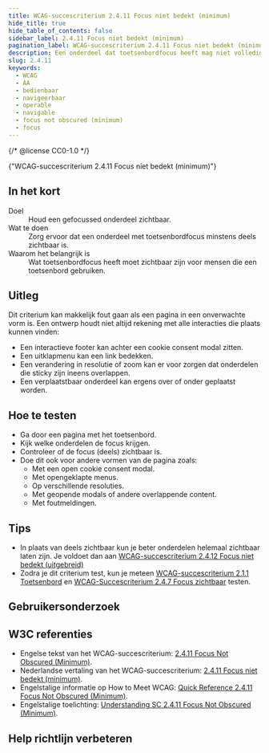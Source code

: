 ```yaml
---
title: WCAG-succescriterium 2.4.11 Focus niet bedekt (minimum)
hide_title: true
hide_table_of_contents: false
sidebar_label: 2.4.11 Focus niet bedekt (minimum)
pagination_label: WCAG-succescriterium 2.4.11 Focus niet bedekt (minimum)
description: Een onderdeel dat toetsenbordfocus heeft mag niet volledig bedekt zijn.
slug: 2.4.11
keywords:
  - WCAG
  - AA
  - bedienbaar
  - navigeerbaar
  - operable
  - navigable
  - focus not obscured (minimum)
  - focus
---
```


{/* @license CC0-1.0 */}


<WcagHeadingGroup level={1} conformanceLevel="Niveau AA">
  {"WCAG-succescriterium 2.4.11 Focus niet bedekt (minimum)"}
</WcagHeadingGroup>

## In het kort

<dl>
  <div class="dl__item">
    <dt class="dl__term">Doel</dt>
    <dd class="dl__definition">Houd een gefocussed onderdeel zichtbaar.</dd>
  </div>
  <div class="dl__item">
    <dt class="dl__term">Wat te doen</dt>
    <dd class="dl__definition">Zorg ervoor dat een onderdeel met toetsenbordfocus minstens deels zichtbaar is.</dd>
  </div>
  <div class="dl__item">
    <dt class="dl__term">Waarom het belangrijk is</dt>
    <dd class="dl__definition">
      Wat toetsenbordfocus heeft moet zichtbaar zijn voor mensen die een toetsenbord gebruiken.
    </dd>
  </div>
</dl>

## Uitleg

<Summary />

Dit criterium kan makkelijk fout gaan als een pagina in een onverwachte vorm is. Een ontwerp houdt niet altijd rekening met alle interacties die plaats kunnen vinden:

- Een interactieve footer kan achter een cookie consent modal zitten.
- Een uitklapmenu kan een link bedekken.
- Een verandering in resolutie of zoom kan er voor zorgen dat onderdelen die sticky zijn ineens overlappen.
- Een verplaatstbaar onderdeel kan ergens over of onder geplaatst worden.

## Hoe te testen

- Ga door een pagina met het toetsenbord.
- Kijk welke onderdelen de focus krijgen.
- Controleer of de focus (deels) zichtbaar is.
- Doe dit ook voor andere vormen van de pagina zoals:
  - Met een open cookie consent modal.
  - Met opengeklapte menus.
  - Op verschillende resoluties.
  - Met geopende modals of andere overlappende content.
  - Met foutmeldingen.

## Tips

- In plaats van deels zichtbaar kun je beter onderdelen helemaal zichtbaar laten zijn. Je voldoet dan aan [WCAG-succescriterium 2.4.12 Focus niet bedekt (uitgebreid)](/wcag/2.4.12)
- Zodra je dit criterium test, kun je meteen [WCAG-succescriterium 2.1.1 Toetsenbord](/wcag/2.1.1) en [WCAG-Succescriterium 2.4.7 Focus zichtbaar](/wcag/2.4.7) testen.

## Gebruikersonderzoek

<CTAGebruikersonderzoek />

## W3C referenties

- Engelse tekst van het WCAG-succescriterium: [<span lang="en">2.4.11 Focus Not Obscured (Minimum)</span>](https://www.w3.org/TR/WCAG22/#focus-not-obscured-minimum).
- Nederlandse vertaling van het WCAG-succescriterium: [2.4.11 Focus niet bedekt (minimum)](https://www.w3.org/Translations/WCAG22-nl/#focus-not-obscured-minimum).
- Engelstalige informatie op <span lang="en">How to Meet WCAG</span>: [<span lang="en">Quick Reference 2.4.11 Focus Not Obscured (Minimum)</span>](https://www.w3.org/WAI/WCAG22/quickref/#focus-not-obscured-minimum).
- Engelstalige toelichting: [<span lang="en">Understanding SC 2.4.11 Focus Not Obscured (Minimum)</span>](https://www.w3.org/WAI/WCAG22/Understanding/focus-not-obscured-minimum.html).

<SpotlightSection>
  <Markdown omitH1 headinglevel={3}>
    <Disclaimer />
  </Markdown>
</SpotlightSection>

## Help richtlijn verbeteren

<Markdown omitH1 headinglevel={3}>
  <WCAGFooterInfo />
</Markdown>
